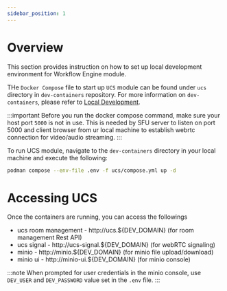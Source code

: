 ```yaml
---
sidebar_position: 1
---
```


# Overview

This section provides instruction on how to set up local development environment for Workflow Engine module.

THe `Docker Compose` file to start up `UCS` module can be found under `ucs` directory in `dev-containers`
repository. For more information on `dev-containers`, please refer to
[Local Development](../../get-started/local-development.mdx).

:::important
Before you run the docker compose command, make sure your host port `5000` is not in use.
This is needed by SFU server to listen on port 5000 and client browser from ur local machine to establish webrtc
connection for video/audio streaming.
:::

To run UCS module, navigate to the `dev-containers` directory in your local machine and execute the following:

```bash
podman compose --env-file .env -f ucs/compose.yml up -d
```

# Accessing UCS

Once the containers are running, you can access the followings

-   ucs room management - http://ucs.${DEV_DOMAIN} (for room management Rest API)
-   ucs signal - http://ucs-signal.${DEV_DOMAIN} (for webRTC signaling)
-   minio - http://minio.${DEV_DOMAIN} (for minio file upload/download)
-   minio ui - http://minio-ui.${DEV_DOMAIN} (for minio console)

:::note
When prompted for user credentials in the minio console, use `DEV_USER` and `DEV_PASSWORD` value set in the `.env` file.
:::
